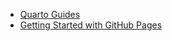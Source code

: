 - [Quarto Guides](https://quarto.org/docs/guide/)
- [Getting Started with GitHub Pages](https://guides.github.com/features/pages/)
